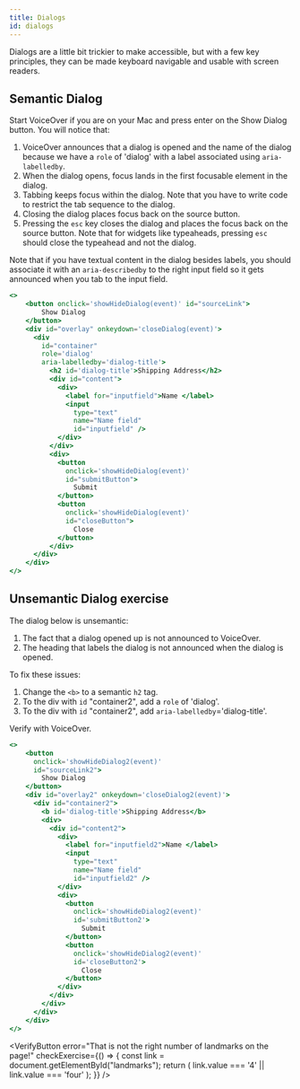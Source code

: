 ```yaml
---
title: Dialogs
id: dialogs
---
```


Dialogs are a little bit trickier to make accessible, but with a few key
principles, they can be made keyboard navigable and usable with screen readers.

## Semantic Dialog

Start VoiceOver if you are on your Mac and press enter on the Show Dialog button.
You will notice that:

1. VoiceOver announces that a dialog is opened and the name of the dialog because we have a `role` of 'dialog' with a label associated using `aria-labelledby`.
2. When the dialog opens, focus lands in the first focusable element in the dialog.
3. Tabbing keeps focus within the dialog. Note that you have to write code to restrict the tab sequence to the dialog.
4. Closing the dialog places focus back on the source button.
5. Pressing the `esc` key closes the dialog and places the focus back on the source button. Note that for widgets like typeaheads, pressing `esc` should close the typeahead and not the dialog.

Note that if you have textual content in the dialog besides labels, you should associate it with an `aria-describedby` to the right input field so it gets announced when you tab to the input field.

```jsx live
<>
    <button onclick='showHideDialog(event)' id="sourceLink">
        Show Dialog
    </button>
    <div id="overlay" onkeydown='closeDialog(event)'>
      <div
        id="container"
        role='dialog'
        aria-labelledby='dialog-title'>
          <h2 id='dialog-title'>Shipping Address</h2>
          <div id="content">
            <div>
              <label for="inputfield">Name </label>
              <input
                type="text"
                name="Name field"
                id="inputfield" />
            </div>
          </div>
          <div>
            <button
              onclick='showHideDialog(event)'
              id="submitButton">
                Submit
            </button>
            <button
              onclick='showHideDialog(event)'
              id="closeButton">
                Close
            </button>
          </div>
      </div>
    </div>
</>
```

## Unsemantic Dialog exercise

The dialog below is unsemantic:

1. The fact that a dialog opened up is not announced to VoiceOver.
2. The heading that labels the dialog is not announced when the dialog is opened.

To fix these issues:

1. Change the `<b>` to a semantic `h2` tag.
2. To the div with `id` "container2", add a `role` of 'dialog'.
3. To the div with `id` "container2", add `aria-labelledby`='dialog-title'.

Verify with VoiceOver.

```jsx live
<>
    <button
      onclick='showHideDialog2(event)'
      id="sourceLink2">
        Show Dialog
    </button>
    <div id="overlay2" onkeydown='closeDialog2(event)'>
      <div id="container2">
        <b id='dialog-title'>Shipping Address</b>
        <div>
          <div id="content2">
            <div>
              <label for="inputfield2">Name </label>
              <input
                type="text"
                name="Name field"
                id="inputfield2" />
            </div>
            <div>
              <button
                onclick='showHideDialog2(event)'
                id='submitButton2'>
                  Submit
              </button>
              <button
                onclick='showHideDialog2(event)'
                id='closeButton2'>
                  Close
              </button>
            </div>
          </div>
        </div>
      </div>
    </div>
</>
```


<VerifyButton
  error="That is not the right number of landmarks on the page!"
  checkExercise={() => {
    const link = document.getElementById("landmarks");
    return (
      link.value === '4' ||
      link.value === 'four'
    );
  }}
/>